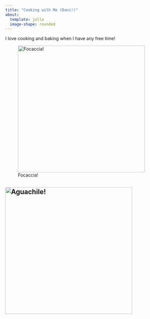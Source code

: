 ```yaml
---
title: "Cooking with Me (Dani!)"
about: 
  template: jolla
  image-shape: rounded
---
```


I love cooking and baking when I have any free time!

![Focaccia!](foccacia28.jpeg){width="400"}

![Aguachile!](aguachile28.jpeg){width="400"}
---
